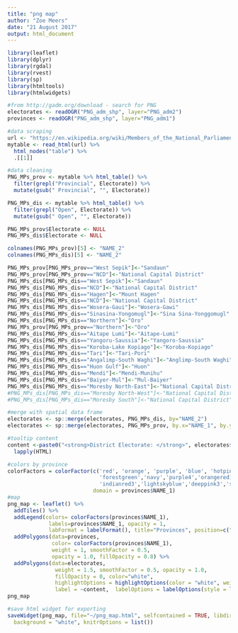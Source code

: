 ```yaml
---
title: "png map"
author: "Zoe Meers"
date: "21 August 2017"
output: html_document
---
```

```r
library(leaflet)
library(dplyr)
library(rgdal)
library(rvest)
library(sp)
library(htmltools)
library(htmlwidgets)
```


```r
#from http://gadm.org/download - search for PNG
electorates <- readOGR("PNG_adm_shp", layer="PNG_adm2")
provinces <- readOGR("PNG_adm_shp", layer="PNG_adm1")
```




```r
#data scraping
url <- "https://en.wikipedia.org/wiki/Members_of_the_National_Parliament_of_Papua_New_Guinea,_2017%E2%80%932022"
mytable <- read_html(url) %>% 
  html_nodes("table") %>% 
  .[[1]] 

#data cleaning
PNG_MPs_prov <- mytable %>% html_table() %>%
  filter(grepl("Provincial", Electorate)) %>%
  mutate(gsub(" Provincial", "", Electorate))

PNG_MPs_dis <- mytable %>% html_table() %>%
  filter(grepl("Open", Electorate)) %>%
  mutate(gsub(" Open", "", Electorate)) 

PNG_MPs_prov$Electorate <- NULL
PNG_MPs_dis$Electorate <- NULL

colnames(PNG_MPs_prov)[5] <- "NAME_2"
colnames(PNG_MPs_dis)[5] <- "NAME_2"

PNG_MPs_prov[PNG_MPs_prov=="West Sepik"]<-"Sandaun"
PNG_MPs_prov[PNG_MPs_prov=="NCD"]<-"National Capital District"
PNG_MPs_dis[PNG_MPs_dis=="West Sepik"]<-"Sandaun"
PNG_MPs_dis[PNG_MPs_dis=="NCD"]<-"National Capital District"
PNG_MPs_dis[PNG_MPs_dis=="Hagen"]<-"Mount Hagen"
PNG_MPs_dis[PNG_MPs_dis=="NCD"]<-"National Capital District"
PNG_MPs_dis[PNG_MPs_dis=="Wosera-Gaui"]<-"Wosera-Gawi"
PNG_MPs_dis[PNG_MPs_dis=="Sinasina-Yongomugl"]<-"Sina Sina-Yonggomugl"
PNG_MPs_dis[PNG_MPs_dis=="Northern"]<-"Oro"
PNG_MPs_prov[PNG_MPs_prov=="Northern"]<-"Oro"
PNG_MPs_dis[PNG_MPs_dis=="Aitape Lumi"]<-"Aitape-Lumi"
PNG_MPs_dis[PNG_MPs_dis=="Yangoru-Saussia"]<-"Yangoro-Saussia"
PNG_MPs_dis[PNG_MPs_dis=="Koroba-Lake Kopiago"]<-"Koroba-Kopiago"
PNG_MPs_dis[PNG_MPs_dis=="Tari"]<-"Tari-Pori"
PNG_MPs_dis[PNG_MPs_dis=="Angalimp-South Waghi"]<-"Anglimp-South Waghi"
PNG_MPs_dis[PNG_MPs_dis=="Huon Gulf"]<-"Huon"
PNG_MPs_dis[PNG_MPs_dis=="Mendi"]<-"Mendi-Munihu"
PNG_MPs_dis[PNG_MPs_dis=="Baiyer-Mul"]<-"Mul-Baiyer"
PNG_MPs_dis[PNG_MPs_dis=="Moresby North-East"]<-"National Capital District"
#PNG_MPs_dis[PNG_MPs_dis=="Moresby North-West"]<-"National Capital District"
#PNG_MPs_dis[PNG_MPs_dis=="Moresby South"]<-"National Capital District"

#merge with spatial data frame
electorates <- sp::merge(electorates, PNG_MPs_dis, by="NAME_2")
electorates <- sp::merge(electorates, PNG_MPs_prov, by.x="NAME_1", by.y="NAME_2")
```


```r
#tooltip content
content <-paste0("<strong>District Electorate: </strong>", electorates$NAME_2, "</br>", "<strong>District Party: </strong>", electorates$Party.x, "</br>","<strong>District Parliamentarian: </strong>", electorates$Member.x, "</br>", "<strong> Province: </strong>", electorates$NAME_1, "</br>", "<strong> Provincial MP: </strong>", electorates$Member.y, "</br>", "<strong> Provincial Party: </strong>", electorates$Party.y) %>%
  lapply(HTML)

#colors by province
colorFactors = colorFactor(c('red', 'orange', 'purple', 'blue', 'hotpink', 'green','yellow','lightblue','violet','lavender',
                             'forestgreen','navy','purple4','orangered1','skyblue1','mediumorchid','turquoise2',
                             'indianred3','lightskyblue','deeppink3','steelblue','darkslategray'),
                           domain = provinces$NAME_1)
#map
png_map <- leaflet() %>%
  addTiles() %>%
  addLegend(colors= colorFactors(provinces$NAME_1), 
             labels=provinces$NAME_1, opacity = 1, 
             labFormat = labelFormat(), title="Provinces", position=c("topright")) %>%
  addPolygons(data=provinces, 
              color= colorFactors(provinces$NAME_1), 
              weight = 1, smoothFactor = 0.5,
              opacity = 1.0, fillOpacity = 0.8) %>%
  addPolygons(data=electorates,  
               weight = 1.5, smoothFactor = 0.5, opacity = 1.0, 
               fillOpacity = 0, color="white",
               highlightOptions = highlightOptions(color = "white", weight = 2, bringToFront = TRUE), 
               label = ~content,  labelOptions = labelOptions(style = list("font-weight" = "normal", padding = "3px 8px"), textsize = "15px",direction = "auto"))
png_map

#save html widget for exporting
saveWidget(png_map, file="~/png_map.html", selfcontained = TRUE, libdir = NULL,
  background = "white", knitrOptions = list())
             

```

